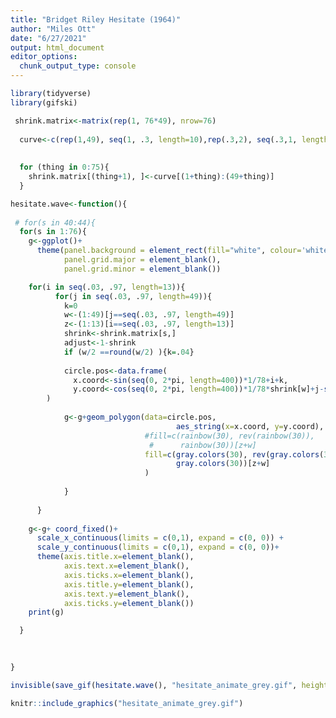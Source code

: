 ```yaml
---
title: "Bridget Riley Hesitate (1964)"
author: "Miles Ott"
date: "6/27/2021"
output: html_document
editor_options: 
  chunk_output_type: console
---
```




```r
library(tidyverse)
library(gifski)

 shrink.matrix<-matrix(rep(1, 76*49), nrow=76)
    
  curve<-c(rep(1,49), seq(1, .3, length=10),rep(.3,2), seq(.3,1, length=15), rep(1,100))
 
  
  for (thing in 0:75){
    shrink.matrix[(thing+1), ]<-curve[(1+thing):(49+thing)]
  }
```

```r
hesitate.wave<-function(){
 
 # for(s in 40:44){
  for(s in 1:76){
    g<-ggplot()+ 
      theme(panel.background = element_rect(fill="white", colour='white'),
            panel.grid.major = element_blank(),
            panel.grid.minor = element_blank())

    for(i in seq(.03, .97, length=13)){
          for(j in seq(.03, .97, length=49)){
            k=0
            w<-(1:49)[j==seq(.03, .97, length=49)]
            z<-(1:13)[i==seq(.03, .97, length=13)]
            shrink<-shrink.matrix[s,]
            adjust<-1-shrink
            if (w/2 ==round(w/2) ){k=.04}
      
            circle.pos<-data.frame(
              x.coord<-sin(seq(0, 2*pi, length=400))*1/78+i+k,
              y.coord<-cos(seq(0, 2*pi, length=400))*1/78*shrink[w]+j-sum(adjust[1:w]*.016)
        )
      
            g<-g+geom_polygon(data=circle.pos,
                                     aes_string(x=x.coord, y=y.coord),
                              #fill=c(rainbow(30), rev(rainbow(30)), 
                               #      rainbow(30))[z+w]
                              fill=c(gray.colors(30), rev(gray.colors(30)), 
                                     gray.colors(30))[z+w]
                              )
    
            }
  
      }
  
    g<-g+ coord_fixed()+
      scale_x_continuous(limits = c(0,1), expand = c(0, 0)) +
      scale_y_continuous(limits = c(0,1), expand = c(0, 0))+
      theme(axis.title.x=element_blank(),
            axis.text.x=element_blank(),
            axis.ticks.x=element_blank(),
            axis.title.y=element_blank(),
            axis.text.y=element_blank(),
            axis.ticks.y=element_blank())
    print(g)

  }
  

  
}

invisible(save_gif(hesitate.wave(), "hesitate_animate_grey.gif", height=500, width=500, delay = 0.1, progress = FALSE))

knitr::include_graphics("hesitate_animate_grey.gif") 

```


